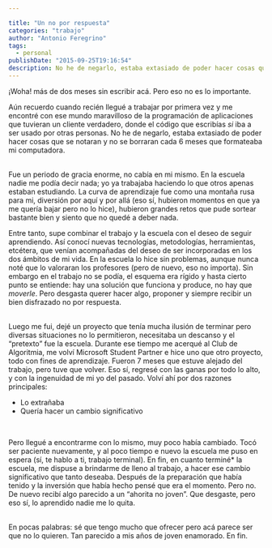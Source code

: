 ```yaml
---

title: "Un no por respuesta"
categories: "trabajo"
author: "Antonio Feregrino"
tags: 
  - personal
publishDate: "2015-09-25T19:16:54"
description: No he de negarlo, estaba extasiado de poder hacer cosas que se notaran y no se borraran cada 6 meses que formateaba mi computadora.
---
```

¡Woha! más de dos meses sin escribir acá. Pero eso no es lo importante.  
  
Aún recuerdo cuando recién llegué a trabajar por primera vez y me encontré con ese mundo maravilloso de la programación de aplicaciones que tuvieran un cliente verdadero, donde el código que escribías *si* iba a ser usado por otras personas. No he de negarlo, estaba extasiado de poder hacer cosas que se notaran y no se borraran cada 6 meses que formateaba mi computadora.    
    
<br />
Fue un periodo de gracia enorme, no cabía en mi mismo. En la escuela nadie me podía decir nada; yo ya trabajaba haciendo lo que otros apenas estaban estudiando. La curva de aprendizaje fue como una montaña rusa para mi, diversión por aquí y por allá (eso sí, hubieron momentos en que ya me quería bajar pero no lo hice), hubieron grandes retos que pude sortear bastante bien y siento que no quedé a deber nada.      
<br />  
  
Entre tanto, supe combinar el trabajo y la escuela con el deseo de seguir aprendiendo. Así conocí nuevas tecnologías, metodologías, herramientas, etcétera, que venían acompañadas del deseo de ser incorporadas en los dos ámbitos de mi vida. En la escuela lo hice sin problemas, aunque nunca noté que lo valoraran los profesores (pero de nuevo, eso no importa). Sin embargo en el trabajo no se podía, el esquema era rígido y hasta cierto punto se entiende: hay una solución que funciona y produce, no hay que *moverle*. Pero desgasta querer hacer algo, proponer y siempre recibir un bien disfrazado no por respuesta.      
<br /> 
  
Luego me fui, dejé un proyecto que tenía mucha ilusión de terminar pero diversas situaciones no lo permitieron, necesitaba un descanso y el “pretexto” fue la escuela. Durante ese tiempo me acerqué al Club de Algoritmia, me volví Microsoft Student Partner e hice uno que otro proyecto, todo con fines de aprendizaje. Fueron 7 meses que estuve alejado del trabajo, pero tuve que volver. Eso sí, regresé con las ganas por todo lo alto, y con la ingenuidad de mi yo del pasado. Volví ahí por dos razones principales:

- Lo extrañaba
- Quería hacer un cambio significativo      
<br />  

Pero llegué a encontrarme con lo mismo, muy poco había cambiado. Tocó ser paciente nuevamente, y al poco tiempo e nuevo la escuela me puso en espera (sí, te hablo a ti, trabajo terminal).  En fin, en cuanto terminé* la escuela, me dispuse a brindarme de lleno al trabajo, a hacer ese cambio significativo que tanto deseaba. Después de la preparación que había tenido y la inversión que había hecho pensé que era el momento. Pero no. De nuevo recibí algo parecido a un “ahorita no joven”. Que desgaste, pero eso sí, lo aprendido nadie me lo quita.      
<br />  

En pocas palabras: sé que tengo mucho que ofrecer pero acá parece ser que no lo quieren. Tan parecido a mis años de joven enamorado. En fin.  